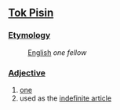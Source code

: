 ==[[Tok Pisin]]==

===[[Etymology]]===
:[[English]] ''one fellow''

===[[Adjective]]===

#[[one]]
#used as the [[indefinite article]]